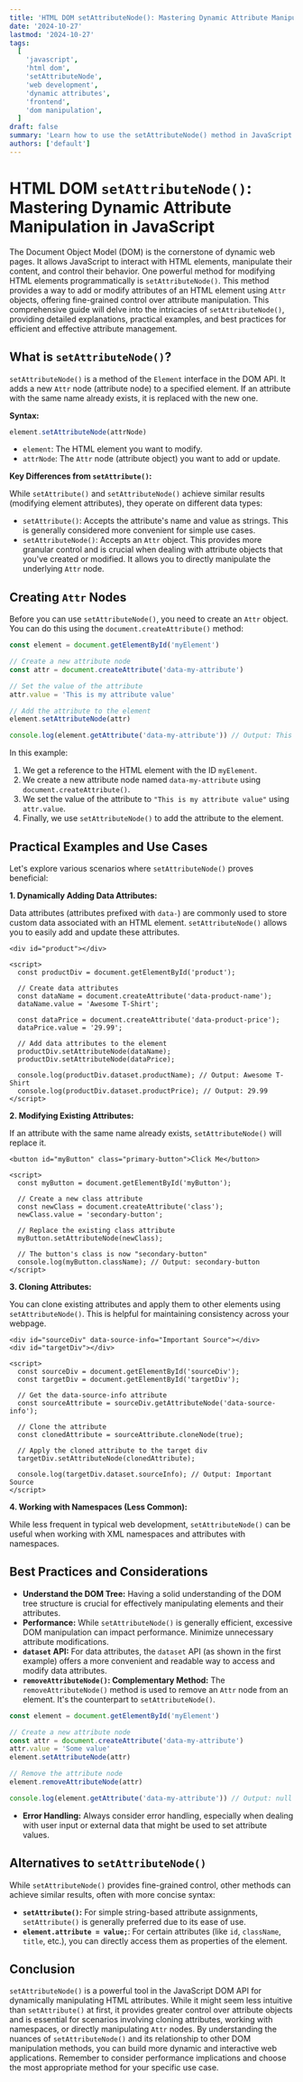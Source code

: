 ```yaml
---
title: 'HTML DOM setAttributeNode(): Mastering Dynamic Attribute Manipulation in JavaScript'
date: '2024-10-27'
lastmod: '2024-10-27'
tags:
  [
    'javascript',
    'html dom',
    'setAttributeNode',
    'web development',
    'dynamic attributes',
    'frontend',
    'dom manipulation',
  ]
draft: false
summary: 'Learn how to use the setAttributeNode() method in JavaScript to dynamically manipulate HTML attributes within the Document Object Model (DOM). This comprehensive guide provides detailed explanations, practical examples, and best practices for efficient and effective attribute management.'
authors: ['default']
---
```


# HTML DOM `setAttributeNode()`: Mastering Dynamic Attribute Manipulation in JavaScript

The Document Object Model (DOM) is the cornerstone of dynamic web pages. It allows JavaScript to interact with HTML elements, manipulate their content, and control their behavior. One powerful method for modifying HTML elements programmatically is `setAttributeNode()`. This method provides a way to add or modify attributes of an HTML element using `Attr` objects, offering fine-grained control over attribute manipulation. This comprehensive guide will delve into the intricacies of `setAttributeNode()`, providing detailed explanations, practical examples, and best practices for efficient and effective attribute management.

## What is `setAttributeNode()`?

`setAttributeNode()` is a method of the `Element` interface in the DOM API. It adds a new `Attr` node (attribute node) to a specified element. If an attribute with the same name already exists, it is replaced with the new one.

**Syntax:**

```javascript
element.setAttributeNode(attrNode)
```

- `element`: The HTML element you want to modify.
- `attrNode`: The `Attr` node (attribute object) you want to add or update.

**Key Differences from `setAttribute()`:**

While `setAttribute()` and `setAttributeNode()` achieve similar results (modifying element attributes), they operate on different data types:

- `setAttribute()`: Accepts the attribute's name and value as strings. This is generally considered more convenient for simple use cases.
- `setAttributeNode()`: Accepts an `Attr` object. This provides more granular control and is crucial when dealing with attribute objects that you've created or modified. It allows you to directly manipulate the underlying `Attr` node.

## Creating `Attr` Nodes

Before you can use `setAttributeNode()`, you need to create an `Attr` object. You can do this using the `document.createAttribute()` method:

```javascript
const element = document.getElementById('myElement')

// Create a new attribute node
const attr = document.createAttribute('data-my-attribute')

// Set the value of the attribute
attr.value = 'This is my attribute value'

// Add the attribute to the element
element.setAttributeNode(attr)

console.log(element.getAttribute('data-my-attribute')) // Output: This is my attribute value
```

In this example:

1.  We get a reference to the HTML element with the ID `myElement`.
2.  We create a new attribute node named `data-my-attribute` using `document.createAttribute()`.
3.  We set the value of the attribute to `"This is my attribute value"` using `attr.value`.
4.  Finally, we use `setAttributeNode()` to add the attribute to the element.

## Practical Examples and Use Cases

Let's explore various scenarios where `setAttributeNode()` proves beneficial:

**1. Dynamically Adding Data Attributes:**

Data attributes (attributes prefixed with `data-`) are commonly used to store custom data associated with an HTML element. `setAttributeNode()` allows you to easily add and update these attributes.

```plaintext
<div id="product"></div>

<script>
  const productDiv = document.getElementById('product');

  // Create data attributes
  const dataName = document.createAttribute('data-product-name');
  dataName.value = 'Awesome T-Shirt';

  const dataPrice = document.createAttribute('data-product-price');
  dataPrice.value = '29.99';

  // Add data attributes to the element
  productDiv.setAttributeNode(dataName);
  productDiv.setAttributeNode(dataPrice);

  console.log(productDiv.dataset.productName); // Output: Awesome T-Shirt
  console.log(productDiv.dataset.productPrice); // Output: 29.99
</script>
```

**2. Modifying Existing Attributes:**

If an attribute with the same name already exists, `setAttributeNode()` will replace it.

```plaintext
<button id="myButton" class="primary-button">Click Me</button>

<script>
  const myButton = document.getElementById('myButton');

  // Create a new class attribute
  const newClass = document.createAttribute('class');
  newClass.value = 'secondary-button';

  // Replace the existing class attribute
  myButton.setAttributeNode(newClass);

  // The button's class is now "secondary-button"
  console.log(myButton.className); // Output: secondary-button
</script>
```

**3. Cloning Attributes:**

You can clone existing attributes and apply them to other elements using `setAttributeNode()`. This is helpful for maintaining consistency across your webpage.

```plaintext
<div id="sourceDiv" data-source-info="Important Source"></div>
<div id="targetDiv"></div>

<script>
  const sourceDiv = document.getElementById('sourceDiv');
  const targetDiv = document.getElementById('targetDiv');

  // Get the data-source-info attribute
  const sourceAttribute = sourceDiv.getAttributeNode('data-source-info');

  // Clone the attribute
  const clonedAttribute = sourceAttribute.cloneNode(true);

  // Apply the cloned attribute to the target div
  targetDiv.setAttributeNode(clonedAttribute);

  console.log(targetDiv.dataset.sourceInfo); // Output: Important Source
</script>
```

**4. Working with Namespaces (Less Common):**

While less frequent in typical web development, `setAttributeNode()` can be useful when working with XML namespaces and attributes with namespaces.

## Best Practices and Considerations

- **Understand the DOM Tree:** Having a solid understanding of the DOM tree structure is crucial for effectively manipulating elements and their attributes.
- **Performance:** While `setAttributeNode()` is generally efficient, excessive DOM manipulation can impact performance. Minimize unnecessary attribute modifications.
- **`dataset` API:** For data attributes, the `dataset` API (as shown in the first example) offers a more convenient and readable way to access and modify data attributes.
- **`removeAttributeNode()`: Complementary Method:** The `removeAttributeNode()` method is used to remove an `Attr` node from an element. It's the counterpart to `setAttributeNode()`.

```javascript
const element = document.getElementById('myElement')

// Create a new attribute node
const attr = document.createAttribute('data-my-attribute')
attr.value = 'Some value'
element.setAttributeNode(attr)

// Remove the attribute node
element.removeAttributeNode(attr)

console.log(element.getAttribute('data-my-attribute')) // Output: null
```

- **Error Handling:** Always consider error handling, especially when dealing with user input or external data that might be used to set attribute values.

## Alternatives to `setAttributeNode()`

While `setAttributeNode()` provides fine-grained control, other methods can achieve similar results, often with more concise syntax:

- **`setAttribute()`:** For simple string-based attribute assignments, `setAttribute()` is generally preferred due to its ease of use.
- **`element.attribute = value;`**: For certain attributes (like `id`, `className`, `title`, etc.), you can directly access them as properties of the element.

## Conclusion

`setAttributeNode()` is a powerful tool in the JavaScript DOM API for dynamically manipulating HTML attributes. While it might seem less intuitive than `setAttribute()` at first, it provides greater control over attribute objects and is essential for scenarios involving cloning attributes, working with namespaces, or directly manipulating `Attr` nodes. By understanding the nuances of `setAttributeNode()` and its relationship to other DOM manipulation methods, you can build more dynamic and interactive web applications. Remember to consider performance implications and choose the most appropriate method for your specific use case.
